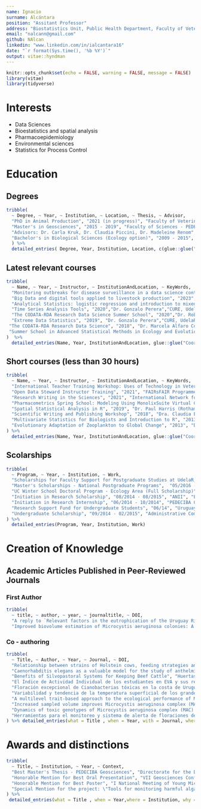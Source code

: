 ```yaml
---
name: Ignacio
surname: Alcántara
position: "Assitant Professor"
address: "Biostatistics Unit, Public Health Department, Faculty of Veterinary, Universidad de la República"
email: "nalcann@gmail.com"
github: NAlcan
linkedin: "www.linkedin.com/in/ialcantara16"
date: "`r format(Sys.time(), '%b %Y')`"
output: vitae::hyndman
---
```


```r
knitr::opts_chunk$set(echo = FALSE, warning = FALSE, message = FALSE)
library(vitae)
library(tidyverse)

```

# Interests

  + Data Sciences 
  + Bioestatistics and spatial analysis
  + Pharmacoepidemiology
  + Environmental sciences
  + Statistics for Process Control

# Education

## Degrees
```r
tribble(
  ~ Degree, ~ Year, ~ Institution, ~ Location, ~ Thesis, ~ Advisor,
  "PhD in Animal Production", "2021 (in progress)", "Faculty of Veterinary Medicine, UdelaR", "Montevideo, Uruguay", "Pharmacoeconomics and pharmacoepidemiology of acaricide consumption habits in Uruguayan agricultural systems", "Advisor: Dr. Gonzalo Suárez",
  "Master's in Geosciences", "2015 - 2019", "Faculty of Sciences - PEDECIBA, UdelaR", "Montevideo, Uruguay", "Risk levels of exposure to Cyanobacterial blooms in the Uruguay River; environmental forcings and prediction models",
  "Advisors: Dr. Carla Kruk, Dr. Claudia Piccini, Dr. Madeleine Renom",
  "Bachelor's in Biological Sciences (Ecology option)", "2009 - 2015", "Faculty of Sciences, UdelaR", "Montevideo, Uruguay", "Effects of environmental variability on the presence, community structure, and blooms of Microcystis aeruginosa Complex", "Advisors: Dr. Carla Kruk, Dr. Claudia Piccini"
  ) %>% 
  detailed_entries( Degree, Year, Institution, Location, c(glue::glue("Thesis title: {Thesis}"), Advisor) )


```

## Latest relevant courses

```r
tribble(
  ~ Name, ~ Year, ~ Instructor, ~ InstitutionAndLocation, ~ KeyWords, 
  "Monitoring outbreaks for disease surveillance in a data science context", "20230", "Tomislav Hengl (Open GeoHub, Netherlands), Elena Arsevska (CIRAD, France)", "MOOD project European Union's Horizon 2020 No. 874850", "One Health | Geospatial | Epidemiology | Machine Learning",
  "Big Data and digital tools applied to livestock production", "2023", "Dr. Guilherme Rosa (University of Wisconsin-Madison), Dr. Joao Dorea (University of Wisconsin-Madison), Dr. Daniel Gianola (INIA - Uruguay)", "National agricultural research institute (INIA - Uruguay)", "Machine Learning | Precision livestock | High dimensional data",
  "Analytical Statistics: logistic regression and introduction to mixed models", "2022", "Dr. Natalia Cernicchiaro (Kansas State University, USA)", "Graduate School Faculty of Dentistry, UdelaR - Montevideo, Uruguay", "Logistic Regression | Epidemiology | GLMM Models",
  "Time Series Analysis Tools", "2020","Dr. Gonzalo Perera","CURE, UdelaR - Rocha, Uruguay","ARMA, ARIMA, and SARIMA | Parameter Estimation | Spectral Analysis",
  "The CODATA-RDA Research Data Science Summer School", "2020","Dr. Robert Quick (Indiana University, USA), Dr. Hugh Shanahan (Royal Holloway University, United Kingdom)" ,"ICTP (Trieste, Italy) - Virtual Edition", "Data Science | Reproducibility | Data Governance", 
  "Extreme Data Statistics", "2019", "Dr. Gonzalo Perera","CURE, UdelaR - Rocha, Uruguay","Extreme Distributions | POT",
 "The CODATA-RDA Research Data Science", "2018", "Dr. Marcela Alfaro Córdoba (University of Costa Rica, Costa Rica), Dr. Robert Quick (Indiana University, USA)", "ICTP- SAIFR - São Paulo, Brazil", "Data Science | Open Source Software | Statistics and Visualization | Data Reproducibility",
 "Summer School in Advanced Statistical Methods in Ecology and Evolution", "2017", "Dr. Pablo Inchausti", "CURE, UdelaR - Maldonado, Uruguay", "R Language | GLMM | GAM",
)  %>% 
  detailed_entries(Name, Year, InstitutionAndLocation, glue::glue("Coordinators: {Instructor}"), glue::glue("Keywords: {KeyWords}") )


```

## Short courses (less than 30 hours)
```r
tribble(
  ~ Name, ~ Year, ~ Instructor, ~ InstitutionAndLocation, ~ KeyWords, 
  "International Teacher Training Workshop: Uses of Technology in Veterinary Education", "2021", "M.Vet. Indiana Rodriguez, Dr. José Passarini", "MARCA Program - Ibero-American General Secretariat - MERCOSUR Educativo (virtual)", "ICTs | Veterinary Education | Teacher Training", 
  "Open Data Steward Instructor Training", "2021", "FAIRsFAIR Programme", "European Commission FAIR Data Forum (virtual edition)", "Data Governance | Open Data | Information Security | Pedagogy",
  "Research Writing in the Sciences", "2021", "International Network for Advancing Science and Policy (virtual edition)", "AuthorAID, England", "Scientific Writing | Research Ethics | Publications",
  "Pharmacometrics Spring School: Modeling Using MonolixSuite Virtual Course", "2021", "Dr. Géraldine Ayral, Dr. Pauline Traynard, Dr. Monika Twarogowska, Dr. Claude Magnard", "Lixoft (Simulations Plus)", "Pharmacometrics | Population Modeling | Clinical Trials",
  "Spatial Statistical Analysis in R", "2019", "Dr. Paul Harris (Rothamsted Research, United Kingdom), Dr. Alexis Comber (Leeds University, United Kingdom)", "Faculty of Agronomy, UdelaR - Montevideo, Uruguay", "Spatial Data | Multi-scale Geographical Regressions | Statistical Maps",
  "Scientific Writing and Publishing Workshop", "2018", "Dra. Claudia Etchebere, MSc. María José Gonzalez", "Uruguayan Society of Microbiology (SUM) and American Society of Microbiology (ASM) - Montevideo, Uruguay", "Scientific Writing | Communication", 
  "Multivariate Statistics for Biologists and Introduction to R", "2013", "Dr. Angel Segura, Dr. Carla Kruk", "IIBCE, MEC - Montevideo, Uruguay", "Biostatistics | Linear Modeling | Multivariate Analysis | R Language",
  "Evolutionary Adaptation of Zooplankton to Global Change", "2013", "Dr. Hans G. Dam (University of Connecticut, USA)", "Mini-course – XV Latin American Congress of Marine Sciences - Maldonado, Uruguay", "Evolution | Ecology | Climate Change"
) %>% 
  detailed_entries(Name, Year, InstitutionAndLocation, glue::glue("Coordinators: {Instructor}"), glue::glue("Keywords: {KeyWords}") )

```

## Scolarships

```r
tribble(
  ~ Program, ~ Year, ~ Institution, ~ Work, 
  "Scholarships for Faculty Support for Postgraduate Studies at UdelaR, Doctorate", "03/2022 - 03/2025", "CAP, UdelaR","Pharmacoeconomics and Pharmacoepidemiology of Acaricide Consumption Habits in Agricultural Systems in Uruguay",
  "Master's Scholarships - National Postgraduate Programs",  "05/2016 - 05/2018", "ANII", "Prediction of Cyanobacterial Blooms Based on Meteorological, Hydrological, and Environmental Variables for Early Warning Systems",
  "UC Winter School Doctoral Program - Ecology Area (Full Scholarship)", "08/2016" , "Pontifical Catholic University of Chile (Chile)", "Global Change Ecology Workshop",
  "Initiation in Research Scholarship", "08/2014 - 08/2015", "ANII", "Effects of Environmental and Climatic Variability on Harmful Cyanobacterial Blooms in the Uruguay River and Rio de la Plata",
  "Initiation in Research Internship", "06/2014 - 10/2014", "PEDECIBA Geosciences", "Effects of Environmental Variability on the Presence, Community Structure, and Blooms of Microcystis aeruginosa Complex",
  "Research Support Fund for Undergraduate Students", "06/14", "Uruguayan Society of Microbiology", "Effects of Environmental Gradients on the Distribution, Abundance, and Morphology of Colonies of the Microcystis spp. Complex (Cyanobacteria): Uruguay River and Rio de la Plata",
  "Undergraduate Scholarship", "09/2014 - 02/2015", "Administrative Commission of the Uruguay River (CARU)", "Blooms of the Microcystis aeruginosa Complex (Cyanobacteria) in the Uruguay River and Rio de la Plata System"
) %>% 
  detailed_entries(Program, Year, Institution, Work)
```

# Creation of Knowledge

## Academic Articles Published in Peer-Reviewed Journals
### First Author 

```r
tribble(
  ~ title, ~ author, ~ year, ~ journaltitle, ~ DOI,
  "A reply to `Relevant factors in the eutrophication of the Uruguay River and the Río Negro`", "Alcántara I., Somma A., Chalar G., Fabre A.,[...], García-Rodriguez F.","2022","Science of Total Environment","10.1016/j.scitotenv.2021.151854",
  "Improved biovolume estimation of Microcystis aeruginosa colonies: A statistical approach", "Alcántara I., Piccini C., Segura A. M., Deus S., González C., Martínez de la Escalera G., Kruk, C","2018","Journal of microbiological methods"," https://doi.org/10.1016/j.mimet.2018.05.021") %>% detailed_entries(what = title , when = year, with = journaltitle, where = author, why = DOI)
```
 
### Co - authoring
 
```r
tribble(
  ~ Title, ~ Author, ~ Year, ~ Journal, ~ DOI,
  "Relationship between strains of Holstein cows, feeding strategies and udder health","Morales-Piñeyrúa J.T., Bobadilla P., Alcántara I., De Torres E.","2023","Agrociencia","https://doi.org/10.31285/agro.27.1150 ",
  "Caenorhabditis elegans as a valuable model for the study of anthelmintic pharmacodynamics and drug-drug interactions: The case of ivermectin and eprinomectin", "Suárez, G., Alcántara I., Salinas G.","2022","Front. Pharmacol.","10.3389/fphar.2022.984905",
  "Benefits of Silvopastoral Systems for Keeping Beef Cattle", "Huertas S.M., Bobadilla P., Alcántara I., Akkermans E., van Eerdenburg F.", "2021", "Animals","https://doi.org/10.3390/ani11040992", 
  "El Índice de Actividad Individual de los estudiantes en EVA y sus rendimientos académicos: el caso de Bioestadística Veterinaria", "Bobadilla P., Alcántara I., Rosenstock N., Borlido C., Cabral P., Huertas S., Passarini J.", "2020", "Inter-Cambios. Dilemas y Transiciones de la Educación Superior","https://doi.org/10.29156/INTER.7.2.15",
  "Floración excepcional de Cianobacterias tóxicas en la costa de Uruguay, verano 2019", "Kruk C., Martínez A., Martínez de la Escalera G., Trinchin R., Manta G., Segura A. M., Piccini C., Brena B., Fabiano G., Pírez M., Gabito L., Alcántara I., Yannicelli B", "2019", "Innotec", "https://doi.org/10.26461/18.06",
  "Variabilidad y tendencia de la temperatura superficial de los grandes embalses del Río Negro", "Manta G., Alcántara I.","2018","Innotec", "https://doi.org/10.26461/16.07",
  "A multilevel trait-based approach to the ecological performance of Microcystis aeruginosa complex from headwaters to the ocean","Kruk C., Segura A. M., Nogueira L., Alcántara I., Calliari D., Martínez de la Escalera G., Carballo C., Cabrera C., Sarthou F., Scavone P., Piccini, C.","2017","Harmful Algae", "https://doi.org/10.1016/j.hal.2017.10.004",
  "Increased sampled volume improves Microcystis aeruginosa complex (MAC) colonies detection and prediction using Random Forests", "Segura A. M., Piccini C., Nogueira L., Alcántara I., Calliari D., Kruk C", "2017", "Ecological Indicators", "http://dx.doi.org/10.1016/j.ecolind.2017.04.047",
  "Dynamics of toxic genotypes of Microcystis aeruginosa complex (MAC) through a wide freshwater to marine environmental gradient", "Martínez de la Escalera G., Kruk C., Segura A. M., Nogueira L., Alcántara I., Piccini C.", "2017", "Harmful Algae", "http://dx.doi.org/10.1016/j.hal.2016.11.012",
  "Herramientas para el monitoreo y sistema de alerta de floraciones de cianobacterias nocivas: Río Uruguay y Río de la Plata", "Kruk C., Segura A., Nogueira L., Carballo C., Martínez de la Escalera G., Calliari D., Ferrari G., Simoens M., Cea J., Alcántara I., Vico P., Míguez D., Piccini C.", "2015", "Innotec", "<http://ojs.latu.org.uy/index.php/INNOTEC/article/view/311>"
) %>% detailed_entries(what = Title , when = Year, with = Journal, where = Author, why = DOI)

```
 

# Awards and distinctions

``` r

tribble(
  ~ Title, ~ Institution, ~ Year, ~ Context,
  "Best Master's Thesis - PEDECIBA Geosciences", "Directorate for the Development of Science and Knowledge, Ministry of Education and Culture (MEC), Uruguay", "2019","3rd Recognition Day for Science; Together in Research and Development",
  "Honorable Mention for Best Oral Presentation", "VII Geosciences Conference, Montevideo, Uruguay","2018", "Work: \"Cyanobacterial Blooms in the Uruguay River: Frequency, Distribution, and Relationship with Meteorological and Hydrological Variables\" ",
  "Honorable Mention for Best Poster", "I National Meeting of Young Microbiologists. Uruguayan Society of Microbiology", "2014","Work: \"Dynamics of the Microcystis aeruginosa Complex (Cyanobacteria): Shape, Biomass, and Toxin Production\" ",
  "Special Mention for the project: \"Tools for monitoring harmful algal blooms (HABs): Development of a tool for rapid detection and quantification of toxic cyanobacteria in aquatic systems based on real-time PCR\" ", "L’Oréal-UNESCO Award - For Women in Science", "2014", "Project Leader: Claudia Piccini. Role: Team Member"
) %>% 
 detailed_entries(what = Title , when = Year,where = Institution, why = Context)

```

